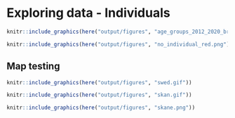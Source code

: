 # Exploring data - Individuals


```r

knitr::include_graphics(here("output/figures", "age_groups_2012_2020_brown_percent.png"))
```

```r

knitr::include_graphics(here("output/figures", "no_individual_red.png"))
```

## Map testing

```r

knitr::include_graphics(here("output/figures", "swed.gif"))
```


```r

knitr::include_graphics(here("output/figures", "skan.gif"))
```

```r

knitr::include_graphics(here("output/figures", "skane.png"))
``` 